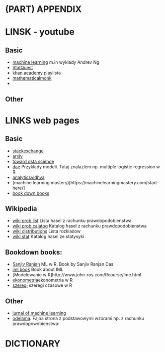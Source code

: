 # (PART) <lfg>APPENDIX</lfg> {-}


# LINSK - youtube

## Basic

* [machine learning](https://www.youtube.com/channel/UC5zx8Owijmv-bbhAK6Z9apg/videos) m.in wyklady Andrev Ng
* [StatQuest](https://www.youtube.com/user/joshstarmer/videos)
* [khan academy](https://www.youtube.com/results?search_query=khan+academy+playlists) playlista
* [mathematicalmonk](https://www.youtube.com/user/mathematicalmonk/videos) 
* []()


## Other


# LINKS web pages

## Basic

* [stackexchange](https://stats.stackexchange.com/)
* [arxiv](https://arxiv.org/)
* [toward dsta science](https://towardsdatascience.com/)
* [dae](https://stats.idre.ucla.edu/other/dae/) Przyklady modeli. Tutaj znalazlem np. multiple logistic regression w R 
* [analyticsvidhya](https://www.analyticsvidhya.com/blog/)
* (machine learning mastery)[https://machinelearningmastery.com/start-here/]
* [book down books](https://bookdown.org/)

## Wikipedia

* [wiki prob list](https://en.wikipedia.org/wiki/List_of_probability_topics) Lista hasel z rachunku prawdopodobienstwa
* [wiki prob calatog](https://en.wikipedia.org/wiki/Catalog_of_articles_in_probability_theory) Katalog hasel z rachunku prawdopodobienstwa 
* [wiki distributions](https://en.wikipedia.org/wiki/List_of_probability_distributions) Lista rozkladow
* [wiki stat](https://en.wikipedia.org/wiki/List_of_statistics_articles) Katalog hasel ze statysyki


## Bookdown books:

* [Sanjiv Ranjan](https://srdas.github.io/MLBook/) ML w R. Book by Sanjiv Ranjan Das
* [iml book](https://christophm.github.io/interpretable-ml-book/) Book about IML
* [Modelowanie w R]http://www.john-ros.com/Rcourse/lme.html
* [ekonometria](http://www.john-ros.com/Rcourse/lme.html)ekonometria w R
* [szeregi](https://otexts.com/fpp2/) szeregi czasowe w R

## Other

* [jurnal of machine learning](http://www.jmlr.org/)
* [odelama](http://www.odelama.com/data-analysis/). Fajna strona z podstawowymi wzorami np. z rachunku prawdopowobieństwa: 



# DICTIONARY


